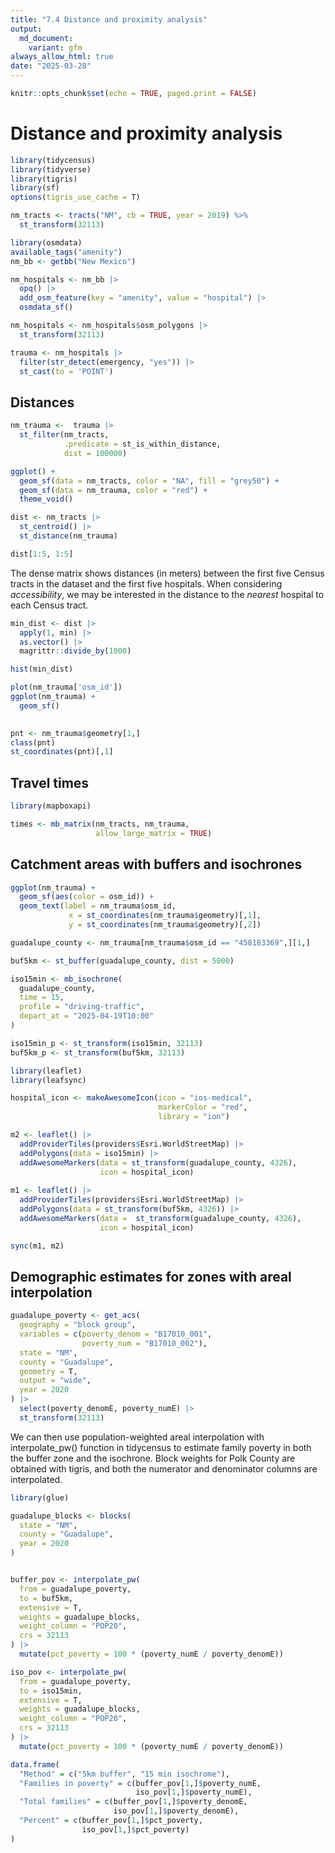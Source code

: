 ```yaml
---
title: "7.4 Distance and proximity analysis"
output: 
  md_document:
    variant: gfm
always_allow_html: true
date: "2025-03-28"
---
```


```r
knitr::opts_chunk$set(echo = TRUE, paged.print = FALSE)
```

# Distance and proximity analysis

```r
library(tidycensus)
library(tidyverse)
library(tigris)
library(sf)
options(tigris_use_cache = T)
```

```r
nm_tracts <- tracts("NM", cb = TRUE, year = 2019) %>%
  st_transform(32113)
```

```r
library(osmdata)
available_tags("amenity")
nm_bb <- getbb("New Mexico")
```

```r
nm_hospitals <- nm_bb |> 
  opq() |> 
  add_osm_feature(key = "amenity", value = "hospital") |> 
  osmdata_sf()

nm_hospitals <- nm_hospitals$osm_polygons |> 
  st_transform(32113)

trauma <- nm_hospitals |> 
  filter(str_detect(emergency, "yes")) |> 
  st_cast(to = 'POINT')
```

## Distances

```r
nm_trauma <-  trauma |> 
  st_filter(nm_tracts,
            .predicate = st_is_within_distance,
            dist = 100000)
```

```r
ggplot() +
  geom_sf(data = nm_tracts, color = "NA", fill = "grey50") +
  geom_sf(data = nm_trauma, color = "red") +
  theme_void()
```

```r
dist <- nm_tracts |> 
  st_centroid() |> 
  st_distance(nm_trauma)

dist[1:5, 1:5]
```

The dense matrix shows distances (in meters) between the first five Census
tracts in the dataset and the first five hospitals. When considering
*accessibility*, we may be interested in the distance to the *nearest*
hospital to each Census tract.

```r
min_dist <- dist |> 
  apply(1, min) |> 
  as.vector() |> 
  magrittr::divide_by(1000)

hist(min_dist)
```

```r
plot(nm_trauma['osm_id'])
ggplot(nm_trauma) +
  geom_sf()
  
```

```r
pnt <- nm_trauma$geometry[1,]
class(pnt)
st_coordinates(pnt)[,1]
```

## Travel times

```r
library(mapboxapi)
```
```r
times <- mb_matrix(nm_tracts, nm_trauma,
                   allow_large_matrix = TRUE)
```
## Catchment areas with buffers and isochrones

```r
ggplot(nm_trauma) +
  geom_sf(aes(color = osm_id)) +
  geom_text(label = nm_trauma$osm_id, 
             x = st_coordinates(nm_trauma$geometry)[,1], 
             y = st_coordinates(nm_trauma$geometry)[,2])
```
```r
guadalupe_county <- nm_trauma[nm_trauma$osm_id == "458183369",][1,]

buf5km <- st_buffer(guadalupe_county, dist = 5000)
```

```r
iso15min <- mb_isochrone(
  guadalupe_county,
  time = 15,
  profile = "driving-traffic",
  depart_at = "2025-04-19T10:00"
)
```
```r
iso15min_p <- st_transform(iso15min, 32113)
buf5km_p <- st_transform(buf5km, 32113)
```


```r
library(leaflet)
library(leafsync)
```
```r
hospital_icon <- makeAwesomeIcon(icon = "ios-medical",
                                 markerColor = "red",
                                 library = "ion")

m2 <- leaflet() |> 
  addProviderTiles(providers$Esri.WorldStreetMap) |> 
  addPolygons(data = iso15min) |> 
  addAwesomeMarkers(data = st_transform(guadalupe_county, 4326),
                    icon = hospital_icon)
  
m1 <- leaflet() |> 
  addProviderTiles(providers$Esri.WorldStreetMap) |> 
  addPolygons(data = st_transform(buf5km, 4326)) |> 
  addAwesomeMarkers(data =  st_transform(guadalupe_county, 4326),
                    icon = hospital_icon)

sync(m1, m2)
```


## Demographic estimates for zones with areal interpolation


```r
guadalupe_poverty <- get_acs(
  geography = "block group",
  variables = c(poverty_denom = "B17010_001",
                poverty_num = "B17010_002"),
  state = "NM",
  county = "Guadalupe",
  geometry = T,
  output = "wide",
  year = 2020
) |> 
  select(poverty_denomE, poverty_numE) |> 
  st_transform(32113)
```

We can then use population-weighted areal interpolation with interpolate_pw() function in tidycensus to estimate family poverty in both the buffer zone and the isochrone. Block weights for Polk County are obtained with tigris, and both the numerator and denominator columns are interpolated.

```r
library(glue)

guadalupe_blocks <- blocks(
  state = "NM",
  county = "Guadalupe",
  year = 2020
)


buffer_pov <- interpolate_pw(
  from = guadalupe_poverty,
  to = buf5km,
  extensive = T,
  weights = guadalupe_blocks,
  weight_column = "POP20",
  crs = 32113
) |> 
  mutate(pct_poverty = 100 * (poverty_numE / poverty_denomE))

iso_pov <- interpolate_pw(
  from = guadalupe_poverty,
  to = iso15min,
  extensive = T,
  weights = guadalupe_blocks,
  weight_column = "POP20",
  crs = 32113
) |> 
  mutate(pct_poverty = 100 * (poverty_numE / poverty_denomE))

```

```r
data.frame(
  "Method" = c("5km buffer", "15 min isochrome"),
  "Families in poverty" = c(buffer_pov[1,]$poverty_numE, 
                            iso_pov[1,]$poverty_numE),
  "Total families" = c(buffer_pov[1,]$poverty_denomE, 
                       iso_pov[1,]$poverty_denomE),
  "Percent" = c(buffer_pov[1,]$pct_poverty, 
                iso_pov[1,]$pct_poverty)
)
```


